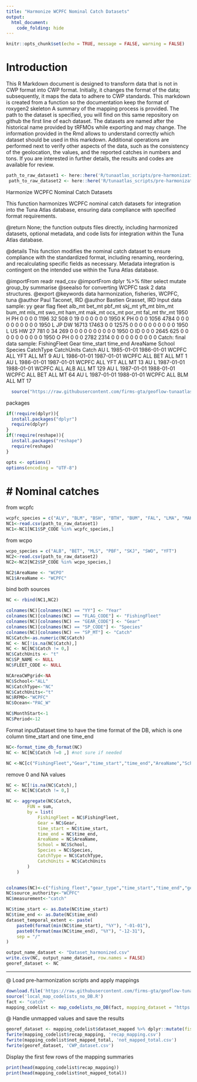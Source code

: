 ```yaml
---
title: "Harmonize WCPFC Nominal Catch Datasets"
output: 
  html_document: 
    code_folding: hide
---
```

```r
knitr::opts_chunk$set(echo = TRUE, message = FALSE, warning = FALSE)
```

# Introduction

This R Markdown document is designed to transform data that is not in CWP format into CWP format.
Initially, it changes the format of the data; subsequently, it maps the data to adhere to CWP standards.
This markdown is created from a function so the documentation keep the format of roxygen2 skeleton
A summary of the mapping process is provided. The path to the dataset is specified, you will find on this same repository on github the first line of each dataset. The datasets are named after the historical name provided by tRFMOs while exporting and may change. The information provided in the Rmd allows to understand correctly which dataset should be used in this markdown.
Additional operations are performed next to verify other aspects of the data, such as the consistency of the geolocation, the values, and the reported catches in numbers and tons.
If you are interested in further details, the results and codes are available for review.

```r
path_to_raw_dataset1 <- here::here('R/tunaatlas_scripts/pre-harmonization', 'wcpfc', 'nominal', 'data', 'XLS_WCPFC.csv') 
 path_to_raw_dataset2 <- here::here('R/tunaatlas_scripts/pre-harmonization', 'wcpfc', 'nominal', 'data', 'XLS_WCPO.csv')
```

Harmonize WCPFC Nominal Catch Datasets

This function harmonizes WCPFC nominal catch datasets for integration into the Tuna Atlas database, ensuring data compliance with specified format requirements.


@return None; the function outputs files directly, including harmonized datasets,
        optional metadata, and code lists for integration within the Tuna Atlas database.

@details This function modifies the nominal catch dataset to ensure compliance with the standardized
         format, including renaming, reordering, and recalculating specific fields as necessary.
         Metadata integration is contingent on the intended use within the Tuna Atlas database.

@importFrom readr read_csv
@importFrom dplyr %>% filter select mutate group_by summarise
@seealso \code{\link{format_time_db_format}} for converting WCPFC task 2 data structures.
@export
@keywords data harmonization, fisheries, WCPFC, tuna
@author Paul Taconet, IRD \email{paul.taconet@ird.fr}
@author Bastien Grasset, IRD \email{bastien.grasset@ird.fr}
Input data sample:
yy gear flag fleet alb_mt bet_mt pbf_mt skj_mt yft_mt blm_mt bum_mt mls_mt swo_mt ham_mt mak_mt ocs_mt por_mt fal_mt thr_mt
1950    H   PH            0      0      0      0   1196     32    508      0     19      0      0      0      0      0      0
1950    K   PH            0      0      0   1056   4784      0      0      0      0      0      0      0      0      0      0
1950    L   JP    DW  16713  17463      0      0  12575      0      0      0      0      0      0      0      0      0      0
1950    L   US    HW     27    781      0     34    269      0      0      0      0      0      0      0      0      0      0
1950    O   ID            0      0      0   2645    625      0      0      0      0      0      0      0      0      0      0
1950    O   PH            0      0      0   2782   2314      0      0      0      0      0      0      0      0      0      0
Catch: final data sample:
FishingFleet Gear time_start   time_end AreaName School Species CatchType CatchUnits Catch
AU    L 1985-01-01 1986-01-01    WCPFC    ALL     YFT       ALL         MT     9
AU    L 1986-01-01 1987-01-01    WCPFC    ALL     BET       ALL         MT     1
AU    L 1986-01-01 1987-01-01    WCPFC    ALL     YFT       ALL         MT    13
AU    L 1987-01-01 1988-01-01    WCPFC    ALL     ALB       ALL         MT   129
AU    L 1987-01-01 1988-01-01    WCPFC    ALL     BET       ALL         MT    64
AU    L 1987-01-01 1988-01-01    WCPFC    ALL     BLM       ALL         MT    17

```r
  source("https://raw.githubusercontent.com/firms-gta/geoflow-tunaatlas/master/R/sardara_functions/format_time_db_format.R")
```

packages

```r
if(!require(dplyr)){
  install.packages("dplyr")
  require(dplyr)
}
if(!require(reshape)){
  install.packages("reshape")
  require(reshape)
}
```


```r
opts <- options()
options(encoding = "UTF-8")
```

# # Nominal catches
from wcpfc

```r
wcpfc_species = c("ALV", "BLM", "BSH", "BTH", "BUM", "FAL", "LMA", "MAK", "OCS", "POR", "PTH", "RHN", "SMA", "SPK", "SPL", "SPN", "SPY", "SPZ", "THR")
NC1<-read.csv(path_to_raw_dataset1)
NC1<-NC1[NC1$SP_CODE %in% wcpfc_species,]
```

from wcpo

```r
wcpo_species = c("ALB", "BET", "MLS", "PBF", "SKJ", "SWO", "YFT")
NC2<-read.csv(path_to_raw_dataset2)
NC2<-NC2[NC2$SP_CODE %in% wcpo_species,]

NC2$AreaName <- "WCPO"
NC1$AreaName <- "WCPFC"
```

bind both sources

```r
NC <- rbind(NC1,NC2)

colnames(NC)[colnames(NC) == "YY"] <- "Year"
colnames(NC)[colnames(NC) == "FLAG_CODE"] <- "FishingFleet"
colnames(NC)[colnames(NC) == "GEAR_CODE"] <- "Gear"
colnames(NC)[colnames(NC) == "SP_CODE"] <- "Species"
colnames(NC)[colnames(NC) == "SP_MT"] <- "Catch"
NC$Catch<-as.numeric(NC$Catch)
NC <- NC[!is.na(NC$Catch),]
NC <- NC[NC$Catch != 0,]
NC$CatchUnits <- "t"
NC$SP_NAME <- NULL
NC$FLEET_CODE <- NULL

NCAreaCWPgrid<-NA
NC$School<-"ALL"
NC$CatchType<-"NC"
NC$CatchUnits<-"t"
NC$RFMO<-"WCPFC"
NC$Ocean<-"PAC_W"

NC$MonthStart<-1
NC$Period<-12
```

Format inputDataset time to have the time format of the DB, which is one column time_start and one time_end

```r
NC<-format_time_db_format(NC)
NC <- NC[NC$Catch !=0 ,] #not sure if needed

NC <-NC[c("FishingFleet","Gear","time_start","time_end","AreaName","School","Species","CatchType","CatchUnits","Catch")]
```

remove 0 and NA values 

```r
NC <- NC[!is.na(NC$Catch),]
NC <- NC[NC$Catch != 0,]

NC <- aggregate(NC$Catch,
		FUN = sum,
		by = list(
			FishingFleet = NC$FishingFleet,
			Gear = NC$Gear,
			time_start = NC$time_start,
			time_end = NC$time_end,
			AreaName = NC$AreaName,
			School = NC$School,
			Species = NC$Species,
			CatchType = NC$CatchType,
			CatchUnits = NC$CatchUnits
		)
	)


colnames(NC)<-c("fishing_fleet","gear_type","time_start","time_end","geographic_identifier","fishing_mode","species","measurement_type","measurement_unit","measurement_value")
NC$source_authority<-"WCPFC"
NC$measurement<-"catch"
```


```r
NC$time_start <- as.Date(NC$time_start)
NC$time_end <- as.Date(NC$time_end)
dataset_temporal_extent <- paste(
	paste0(format(min(NC$time_start), "%Y"), "-01-01"),
	paste0(format(max(NC$time_end), "%Y"), "-12-31"),
	sep = "/"
)

output_name_dataset <- "Dataset_harmonized.csv"
write.csv(NC, output_name_dataset, row.names = FALSE)
georef_dataset <- NC
```

----------------------------------------------------------------------------------------------------------------------------  
@ Load pre-harmonization scripts and apply mappings

```r
download.file('https://raw.githubusercontent.com/firms-gta/geoflow-tunaatlas/master/R/tunaatlas_scripts/pre-harmonization/map_codelists_no_DB.R', destfile = 'local_map_codelists_no_DB.R')
source('local_map_codelists_no_DB.R')
fact <- "catch"
mapping_codelist <- map_codelists_no_DB(fact, mapping_dataset = "https://raw.githubusercontent.com/fdiwg/fdi-mappings/main/global/firms/gta/codelist_mapping_rfmos_to_global.csv", dataset_to_map = georef_dataset, mapping_keep_src_code = FALSE, summary_mapping = TRUE, source_authority_to_map = c("IATTC", "CCSBT", "WCPFC"))
```

@ Handle unmapped values and save the results

```r
georef_dataset <- mapping_codelist$dataset_mapped %>% dplyr::mutate(fishing_fleet = ifelse(fishing_fleet == 'UNK', 'NEI', fishing_fleet), gear_type = ifelse(gear_type == 'UNK', '99.9', gear_type))
fwrite(mapping_codelist$recap_mapping, 'recap_mapping.csv')
fwrite(mapping_codelist$not_mapped_total, 'not_mapped_total.csv')
fwrite(georef_dataset, 'CWP_dataset.csv')
```

Display the first few rows of the mapping summaries

```r
print(head(mapping_codelist$recap_mapping))
print(head(mapping_codelist$not_mapped_total))
```

